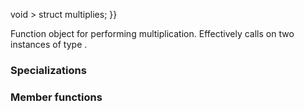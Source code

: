 {{cpp/title|multiplies}}
{{cpp/utility/functional/navbar}}
{{dcl begin}}
{{dcl header|functional}}
{{dcl rev begin}}
{{dcl|until=c++14|
template&lt; class T &gt;
struct multiplies;
}}
{{dcl|since=c++14|
template&lt; class T {{=}} void &gt;
struct multiplies;
}}
{{dcl rev end}}
{{dcl end}}

Function object for performing multiplication. Effectively calls {{c|operator*}} on two instances of type {{tt|T}}.

===Specializations===
{{rev begin}}
{{rev|since=c++14|
The standard library provides a specialization of {{tt|std::multiplies}} when {{tt|T}} is not specified, which leaves the parameter types and return type to be deduced.
{{dsc begin}}
{{dsc inc|cpp/utility/functional/dsc multiplies_void}}
{{dsc end}}
}}
{{rev end}}

{{cpp/utility/functional/member types|result=T|arg1=T|arg2=T}}

===Member functions===
{{dsc begin}}
{{dsc mem fun|operator()|nolink=true|returns the product of two arguments}}
{{dsc end}}

{{member|{{small|std::multiplies::}}operator()|2=
{{dcl begin}}
{{dcla|constexpr=c++14|1=
T operator()( const T&amp; lhs, const T&amp; rhs ) const;
}}
{{dcl end}}

Returns the product of {{c|lhs}} and {{c|rhs}}.

===Parameters===
{{par begin}}
{{par|lhs, rhs|values to multiply}}
{{par end}}

===Return value===
The result of {{c|lhs * rhs}}.

{{cpp/impldef exception}}

===Possible implementation===
{{eq fun|1=
constexpr T operator()(const T&amp; lhs, const T&amp; rhs) const 
{
    return lhs * rhs;
}
}}
}}

{{langlinks|de|es|fr|it|ja|pt|ru|zh}}